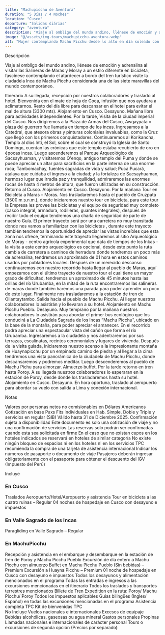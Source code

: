 ```yaml
---
title: "Machupicchu de Aventura"
duration: "5 Días / 4 Noches"
location: "Cusco"
departure: "Salidas diárias"
category: "aventura"
description: "Viaje al ombligo del mundo andino, llénese de emoción y adrenalina al visitar las Salineras de Maras y Moray en bicicleta, contemple el atardecer a bordo del tren turístico y visite la ciudadela Inca de Machu Picchu, considerada una de las siete maravillas del mundo contemporáneo."
image: "@/assets/img-tours/machupicchu-aventura.webp"
alt: "Mujer contemplando Machu Picchu desde lo alto en día soleado con vista al Huayna Picchu"
---
```



<H2Tours> Descripción </H2Tours>

Viaje al ombligo del mundo andino, llénese de emoción y adrenalina al visitar las Salineras de Maras y Moray a un estilo diferente en bicicleta, fascínese contemplando el atardecer a bordo del tren turístico visite la ciudadela Inca de Machu Picchu considerada una de las siete maravillas del mundo contemporáneo.

<section id="itinerario"  class="mt-16">
<H2Tours> Itinerario </H2Tours>

<ItineraryDay day="1" title="Cusco">
  A su llegada, recepción por nuestros colaboradores y traslado al hotel.
  Bienvenida con el mate de hoja de Coca, infusión que nos ayudara a
  aclimatarnos. Resto del día libre para descansar en el hotel para evitar el
  mal de altura (3300 mts). Alojamiento en Cusco.
</ItineraryDay>

<ItineraryDay day="2" title="Cusco">
  Desayuno. Mañana libre para actividades independientes. Por la tarde, Visita
  de la ciudad imperial del Cusco. Nos dirigiremos a la Plaza de Armas del
  Cusco, Awqaypata o plaza del guerrero fue llamada en tiempo de los incas.
  Ingresamos a la Catedral, que atesora obras y pinturas coloniales invaluables,
  como la Cruz que llegó con los primeros conquistadores. Continuaremos al
  Korikancha, Templo al dios Inti, el Sol, sobre el cual se construyó la Iglesia
  de Santo Domingo, cuentan las crónicas que este templo estaba recubierto de
  oro en épocas incas. Luego ascenderemos al Parque Arqueológico de
  Sacsayhuaman, y visitaremos Q'enqo, antiguo templo del Puma y donde se puede
  apreciar un altar para sacrificios en la parte interna de una enorme roca;
  Tambomachay, fuentes sagradas de vida y salud; Puca Pucará, atalaya que
  cuidaba el ingreso a la ciudad; y la fortaleza de Sacsayhuaman, hermoso lugar
  que irradia paz y tranquilidad, admiraremos las enormes rocas de hasta 4
  metros de altura, que fueron utilizadas en su construcción. Retorno al Cusco.
  Alojamiento en Cusco.
</ItineraryDay>

<ItineraryDay day="3" title="Cusco / Maras Moray / MachuPicchu">
  Desayuno. Por la mañana Tour en Bicicleta a Maras – Moras. Nos trasladaremos
  hasta el pueblo de Cruzpata (3500 m.s.n.m.), donde iniciaremos nuestro tour en
  bicicleta, para este tour la Empresa les provee las bicicletas y el equipo de
  seguridad muy completo (casco integral, armadura, rodilleras, guantes
  integrales), después de recibir todo el equipo tendremos una charla de
  seguridad de parte de nuestro Guía. El primer trayecto será por una carretera
  no muy transitada donde nos vamos a familiarizar con las bicicletas , durante
  este trayecto también tendremos la oportunidad de apreciar las vistas
  increíbles que esta zona nos ofrece, terminando este trayecto llegaremos al
  sitio Arqueológico de Moray - centro agrícola experimental que data de tiempos
  de los Inkas - la visita a este centro arqueológico es opcional, desde este
  punto la ruta cambia de carretera a caminos de herradura donde tendremos un
  poco más de adrenalina, tendremos un aproximado de 01 hora en estos caminos
  usados por pobladores locales. Después de un merecido descanso continuaremos
  con nuestro recorrido hasta llegar al pueblo de Maras, aquí empezamos con el
  último trayecto de nuestro tour el cual tiene un mayor grado de dificultad,
  tendremos un aproximado de 45 minutos hasta las orillas del río Urubamba, en
  la mitad de la ruta encontraremos las salineras de maras donde también haremos
  una parada para poder aprender un poco de este lugar. Finalmente nos
  trasladaremos a la estación de tren de Ollantaytambo. Salida hacia el pueblo
  de Machu Picchu. Al llegar nuestros colaboradores lo asistirán y lo llevaran a
  su hotel. Alojamiento en Machu Picchu Pueblo.
</ItineraryDay>

<ItineraryDay day="4" title="MachuPicchu / Cusco">
  Desayuno. Muy temprano por la mañana nuestros colaboradores lo asistirán para
  abordar el primer bus ecológico que los conducirá a La Ciudadela Sagrada de
  los Incas “Machu Picchu”, ubicado en la base de la montaña, para poder
  apreciar el amanecer. En el recorrido podrá apreciar una espectacular vista
  del cañón que forma el río Urubamba. Ingresaremos a la ciudadela y nos
  adentraremos por sus terrazas, escalinatas, recintos ceremoniales y lugares de
  vivienda. Después de la visita guiada, iniciaremos nuestro acenso a la
  impresionante montaña de Huaynapicchu por un empinado camino de piedra y al
  llegar a la cima tendremos una vista panorámica de la ciudadela de Machu
  Picchu, donde descansaremos y podremos meditar. Luego descenderemos al pueblo
  de Machu Pichu para almorzar. Almuerzo buffet. Por la tarde retorno en tren
  hasta Poroy. A su llegada nuestros colaboradores lo esperaran en la estación
  de Poroy, desde donde los trasladaremos hasta su hotel. Alojamiento en Cusco.
</ItineraryDay>

<ItineraryDay day="5" title="Machu Picchu / Cusco">
  Desayuno. En hora oportuna, traslado al aeropuerto para abordar su vuelo con salida a Lima y conexión internacional.
</ItineraryDay>
</section>

<section id="notas" class="mt-16">

<H2Tours> Notas </H2Tours>

<IconListItem icon={NotesIcon}>
  Valores por personas netos no comisionables en Dólares Americanos
</IconListItem>
<IconListItem icon={NotesIcon}>
  Cotización en base Paxs Fits individuales en Hab. Simple, Doble y Triple y servicios en regular (SIB)
</IconListItem>
<IconListItem icon={NotesIcon}>
  Válido hasta 31 de Diciembre 2025. Confirmación sujeta a disponibilidad
</IconListItem>
<IconListItem icon={NotesIcon}>
  Este documento es solo una cotización de viaje y no una confirmación de servicios
</IconListItem>
<IconListItem icon={NotesIcon}>
  Las reservas solo podrán ser confirmadas cuando esta sea solicitada en firme
</IconListItem>
<IconListItem icon={NotesIcon}>
  En el caso que no existan cupos en los hoteles indicados se reservará en hoteles de similar categoría
</IconListItem>
<IconListItem icon={NotesIcon}>
  No existe ningún bloqueo de espacios ni en los hoteles ni en los servicios
</IconListItem>
<IconListItem icon={NotesIcon}>
  TPC recomienda la compra de una tarjeta de asistencia internacional
</IconListItem>
<IconListItem icon={NotesIcon}>
  Indicar los números de pasaporte o documento de viaje
</IconListItem>
<IconListItem icon={NotesIcon}>
  Pasajeros deberán ingresar obligatoriamente con el pasaporte para obtener el descuento del IGV (Impuesto del Perú)
</IconListItem>
</section>

<section id="incluye" class="mt-16">

<H2Tours> Incluye </H2Tours>
### **En Cusco**
<IconListItem icon={IncludesIcon}>
  Traslados Aeropuerto/Hotel/Aeropuerto y asistencia
</IconListItem>
<IconListItem icon={IncludesIcon}>
  Tour en bicicleta a las cuatro ruinas – Regular
</IconListItem>
<IconListItem icon={IncludesIcon}>
  04 noches de hospedaje en Cusco con desayuno e impuestos
</IconListItem>

### **En Valle Sagrado de los Incas**

<IconListItem icon={IncludesIcon}>
  Paragliding en Valle Sagrado – Regular
</IconListItem>

### **En MachuPicchu**

<IconListItem icon={IncludesIcon}>
  Recepción y asistencia en el embarque y desembarque en la estación de tren de Poroy y Machu Picchu Pueblo
</IconListItem>
<IconListItem icon={IncludesIcon}>
  Excursión de día entero a Machu Picchu con almuerzo Buffet en Machu Picchu Pueblo (Sin bebidas) – Premium
</IconListItem>
<IconListItem icon={IncludesIcon}>
  Excursión a Huayna Picchu – Premium
</IconListItem>
<IconListItem icon={IncludesIcon}>
  01 noche de hospedaje en Cusco con desayuno e impuestos
</IconListItem>
<IconListItem icon={IncludesIcon}>
  Todos los desayunos y alimentación mencionados en el programa
</IconListItem>
<IconListItem icon={IncludesIcon}>
  Todas las entradas e ingresos a las excursiones mencionadas en el itinerario
</IconListItem>
<IconListItem icon={IncludesIcon}>
  Todos los traslados y transportes terrestres mencionados
</IconListItem>
<IconListItem icon={IncludesIcon}>
  Billete de Tren Expedition en la ruta: Poroy/ Machu Picchu/ Poroy
</IconListItem>
<IconListItem icon={IncludesIcon}>
  Todos los impuestos aplicables
</IconListItem>
<IconListItem icon={IncludesIcon}>
  Guías bilingües (Ingles/ Español) en todas las excursiones mencionadas en el programa
</IconListItem>
<IconListItem icon={IncludesIcon}>
  Asistencia completa TPC
</IconListItem>
<IconListItem icon={IncludesIcon}>
  Kit de bienvenidas TPC
</IconListItem>
</section>

<section id="no-incluye" class="mt-16">
<H2Tours> No Incluye </H2Tours>

<IconListItem icon={ExcludesIcon}>
  Vuelos nacionales e internacionales
</IconListItem>
<IconListItem icon={ExcludesIcon}>
  Excesos de equipaje
</IconListItem>
<IconListItem icon={ExcludesIcon}>
  Bebidas alcohólicas, gaseosas ou agua mineral
</IconListItem>
<IconListItem icon={ExcludesIcon}>
  Gastos personales
</IconListItem>
<IconListItem icon={ExcludesIcon}>
  Propinas
</IconListItem>
<IconListItem icon={ExcludesIcon}>
  Llamadas nacionales e internacionales de carácter personal
</IconListItem>
<IconListItem icon={ExcludesIcon}>
  Tours o excursiones de segunda opción (Precios por separado)
</IconListItem>
</section>
